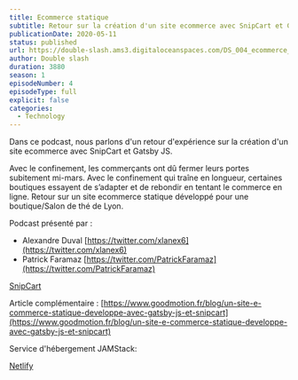 ```yaml
---
title: Ecommerce statique
subtitle: Retour sur la création d'un site ecommerce avec SnipCart et Gatsby JS
publicationDate: 2020-05-11
status: published
url: https://double-slash.ams3.digitaloceanspaces.com/DS_004_ecommerce_statique.mp3
author: Double slash
duration: 3880
season: 1
episodeNumber: 4
episodeType: full
explicit: false
categories:
  - Technology
---
```


Dans ce podcast, nous parlons d'un retour d'expérience sur la création d'un site ecommerce avec SnipCart et Gatsby JS.

Avec le confinement, les commerçants ont dû fermer leurs portes subitement mi-mars. Avec le confinement qui traîne en longueur, certaines boutiques essayent de s’adapter et de rebondir en tentant le commerce en ligne.
Retour sur un site ecommerce statique développé pour une boutique/Salon de thé de Lyon.

Podcast présenté par :  
- Alexandre Duval [https://twitter.com/xlanex6](https://twitter.com/xlanex6)	
- Patrick Faramaz [https://twitter.com/PatrickFaramaz](https://twitter.com/PatrickFaramaz)

[SnipCart](https://snipcart.com/)

Article complémentaire :
[https://www.goodmotion.fr/blog/un-site-e-commerce-statique-developpe-avec-gatsby-js-et-snipcart](https://www.goodmotion.fr/blog/un-site-e-commerce-statique-developpe-avec-gatsby-js-et-snipcart)


Service d'hébergement JAMStack:

[Netlify](https://www.netlify.com/)
